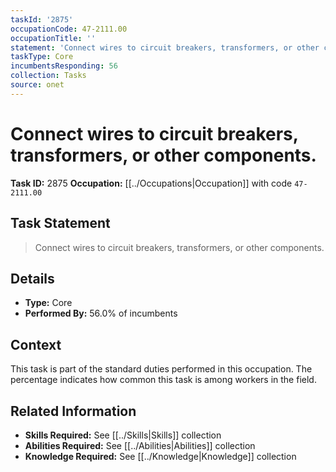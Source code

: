 ```yaml
---
taskId: '2875'
occupationCode: 47-2111.00
occupationTitle: ''
statement: 'Connect wires to circuit breakers, transformers, or other components.'
taskType: Core
incumbentsResponding: 56
collection: Tasks
source: onet
---
```

# Connect wires to circuit breakers, transformers, or other components.

**Task ID:** 2875
**Occupation:** [[../Occupations|Occupation]] with code `47-2111.00`

## Task Statement

> Connect wires to circuit breakers, transformers, or other components.

## Details

- **Type:** Core
- **Performed By:** 56.0% of incumbents

## Context

This task is part of the standard duties performed in this occupation. The percentage indicates how common this task is among workers in the field.

## Related Information

- **Skills Required:** See [[../Skills|Skills]] collection
- **Abilities Required:** See [[../Abilities|Abilities]] collection
- **Knowledge Required:** See [[../Knowledge|Knowledge]] collection
